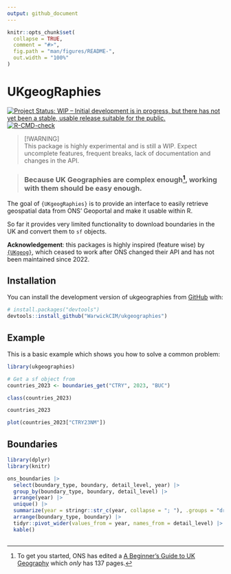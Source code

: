 ```yaml
---
output: github_document
---
```

<!-- README.md is generated from README.Rmd. Please edit that file and run
`devtools::build_readme()` -->
```r
knitr::opts_chunk$set(
  collapse = TRUE,
  comment = "#>",
  fig.path = "man/figures/README-",
  out.width = "100%"
)
```
# UKgeogRaphies
<!-- badges: start -->
[![Project Status: WIP – Initial development is in progress, but there has not yet been a stable, usable release suitable for the public.](https://www.repostatus.org/badges/latest/wip.svg)](https://www.repostatus.org/#wip)
[![R-CMD-check](https://github.com/WarwickCIM/ukgeographies/actions/workflows/R-CMD-check.yaml/badge.svg)](https://github.com/WarwickCIM/ukgeographies/actions/workflows/R-CMD-check.yaml)
<!-- badges: end -->

> [!WARNING]  
> This package is highly experimental and is still a WIP. Expect uncomplete 
> features, frequent breaks, lack of documentation and changes in the API.


> ### Because UK Geographies are complex enough[^complex], working with them should be easy enough.

The goal of `{UKgeogRaphies}` is to provide an interface to easily retrieve
geospatial data from ONS' Geoportal and make it usable within R. 

So far it provides very limited functionality to download boundaries in the UK
and convert them to `sf` objects.

**Acknowledgement**: this packages is highly inspired (feature wise) by 
[`{UKgeog}`](https://l-hodge.github.io/ukgeog/), which ceased to work after ONS 
changed their API and has not been maintained since 2022.


## Installation

You can install the development version of ukgeographies from
[GitHub](https://github.com/) with:

``` r
# install.packages("devtools")
devtools::install_github("WarwickCIM/ukgeographies")
```

## Example

This is a basic example which shows you how to solve a common problem:

```r
library(ukgeographies)

# Get a sf object from 
countries_2023 <- boundaries_get("CTRY", 2023, "BUC")

class(countries_2023)

countries_2023

plot(countries_2023["CTRY23NM"])
```


## Boundaries

```r
library(dplyr)
library(knitr)

ons_boundaries |> 
  select(boundary_type, boundary, detail_level, year) |> 
  group_by(boundary_type, boundary, detail_level) |> 
  arrange(year) |> 
  unique() |> 
  summarize(year = stringr::str_c(year, collapse = "; "), .groups = "drop") |> 
  arrange(boundary_type, boundary) |> 
  tidyr::pivot_wider(values_from = year, names_from = detail_level) |> 
  kable()
  
```


[^complex]: To get you started, ONS has edited a [A Beginner’s Guide to UK Geography](https://geoportal.statistics.gov.uk/datasets/c0db0e8c67d04935bcf1749ca6027fef/about) which _only_ has 137 pages.
